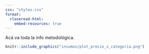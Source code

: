 ```yaml
---
css: "styles.css"
format:
  closeread-html:
    embed-resources: true
---
```


Acá va toda la info metodológica.

```r
knitr::include_graphics("insumos/plot_precio_x_categoria.png")
```

